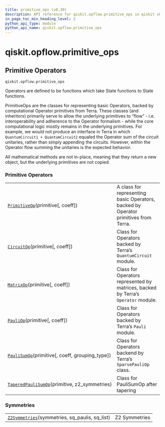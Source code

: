 ```yaml
---
title: primitive_ops (v0.30)
description: API reference for qiskit.opflow.primitive_ops in qiskit v0.30
in_page_toc_min_heading_level: 2
python_api_type: module
python_api_name: qiskit.opflow.primitive_ops
---
```


<span id="module-qiskit.opflow.primitive_ops" />

<span id="qiskit-opflow-primitive-ops" />

# qiskit.opflow\.primitive\_ops

<span id="primitive-operators-qiskit-opflow-primitive-ops" />

## Primitive Operators

`qiskit.opflow.primitive_ops`

Operators are defined to be functions which take State functions to State functions.

PrimitiveOps are the classes for representing basic Operators, backed by computational Operator primitives from Terra. These classes (and inheritors) primarily serve to allow the underlying primitives to “flow” - i.e. interoperability and adherence to the Operator formalism - while the core computational logic mostly remains in the underlying primitives. For example, we would not produce an interface in Terra in which `QuantumCircuit1 + QuantumCircuit2` equaled the Operator sum of the circuit unitaries, rather than simply appending the circuits. However, within the Operator flow summing the unitaries is the expected behavior.

<Admonition title="Note" type="note">
  All mathematical methods are not in-place, meaning that they return a new object, but the underlying primitives are not copied.
</Admonition>

### Primitive Operators

|                                                                                                                                                 |                                                                                     |
| ----------------------------------------------------------------------------------------------------------------------------------------------- | ----------------------------------------------------------------------------------- |
| [`PrimitiveOp`](qiskit.opflow.primitive_ops.PrimitiveOp "qiskit.opflow.primitive_ops.PrimitiveOp")(primitive\[, coeff])                         | A class for representing basic Operators, backed by Operator primitives from Terra. |
| [`CircuitOp`](qiskit.opflow.primitive_ops.CircuitOp "qiskit.opflow.primitive_ops.CircuitOp")(primitive\[, coeff])                               | Class for Operators backed by Terra’s `QuantumCircuit` module.                      |
| [`MatrixOp`](qiskit.opflow.primitive_ops.MatrixOp "qiskit.opflow.primitive_ops.MatrixOp")(primitive\[, coeff])                                  | Class for Operators represented by matrices, backed by Terra’s `Operator` module.   |
| [`PauliOp`](qiskit.opflow.primitive_ops.PauliOp "qiskit.opflow.primitive_ops.PauliOp")(primitive\[, coeff])                                     | Class for Operators backed by Terra’s `Pauli` module.                               |
| [`PauliSumOp`](qiskit.opflow.primitive_ops.PauliSumOp "qiskit.opflow.primitive_ops.PauliSumOp")(primitive\[, coeff, grouping\_type])            | Class for Operators backend by Terra’s `SparsePauliOp` class.                       |
| [`TaperedPauliSumOp`](qiskit.opflow.primitive_ops.TaperedPauliSumOp "qiskit.opflow.primitive_ops.TaperedPauliSumOp")(primitive, z2\_symmetries) | Class for PauliSumOp after tapering                                                 |

### Symmetries

|                                                                                                                                         |               |
| --------------------------------------------------------------------------------------------------------------------------------------- | ------------- |
| [`Z2Symmetries`](qiskit.opflow.primitive_ops.Z2Symmetries "qiskit.opflow.primitive_ops.Z2Symmetries")(symmetries, sq\_paulis, sq\_list) | Z2 Symmetries |


